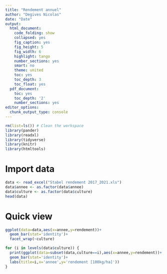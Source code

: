 ```yaml
---
title: "Rendement annuel"
author: "Degives Nicolas"
date: "Date"
output:
  html_document:
    code_folding: show
    collapsed: yes
    fig_caption: yes
    fig_height: 5
    fig_width: 6
    highlight: tango
    number_sections: yes
    smart: no
    theme: united
    toc: yes
    toc_depth: 3
    toc_float: yes
  pdf_document:
    toc: yes
    toc_depth: '2'
    number_sections: yes
editor_options:
  chunk_output_type: console
---
```

  
```r
rm(list=ls()) # Clean the workspace
library(pander)
library(readxl)
library(tidyverse)
library(knitr)
library(htmltools)
```

# Import data

```r
data <- read_excel("Stabel rendement 2017_2021.xls")
data$annee <- as.factor(data$annee)
data$culture <- as.factor(data$culture)
head(data)
```

# Quick view

```r
ggplot(data=data,aes(x=annee,y=rendement))+
  geom_bar(stat='identity')+
  facet_wrap(~culture)
```

```r
for (i in levels(data$culture)) {
  print(ggplot(data=subset(data,culture==i),aes(x=annee,y=rendement))+
  geom_bar(stat='identity')+
  labs(title=i,x='annee',y='rendement [100kg/ha]'))
}
```

```r

```

```r

```

```r

```

```r

```

```r

```